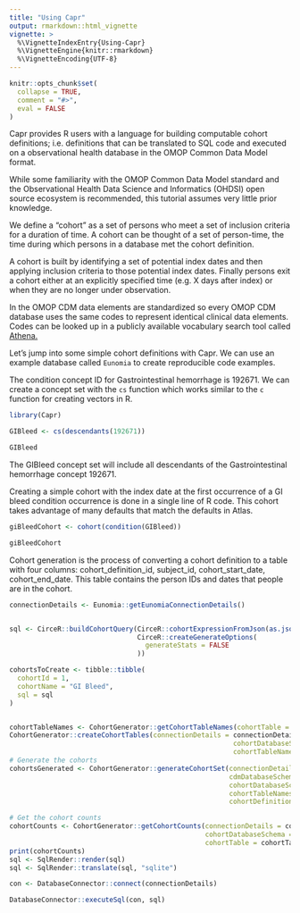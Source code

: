 ```yaml
---
title: "Using Capr"
output: rmarkdown::html_vignette
vignette: >
  %\VignetteIndexEntry{Using-Capr}
  %\VignetteEngine{knitr::rmarkdown}
  %\VignetteEncoding{UTF-8}
---
```


```r
knitr::opts_chunk$set(
  collapse = TRUE,
  comment = "#>",
  eval = FALSE
)
```

Capr provides R users with a language for building computable cohort definitions; 
i.e. definitions that can be translated to SQL code and executed on a observational 
health database in the OMOP Common Data Model format.

While some familiarity with the OMOP Common Data Model standard and the Observational 
Health Data Science and Informatics (OHDSI) open source ecosystem is recommended, this 
tutorial assumes very little prior knowledge.

We define a "cohort" as a set of persons who meet a set of inclusion criteria for 
a duration of time. A cohort can be thought of a set of person-time, the time during 
which persons in a database met the cohort definition. 

A cohort is built by identifying a set of potential index dates and then applying 
inclusion criteria to those potential index dates. Finally persons exit a cohort
either at an explicitly specified time (e.g. X days after index) or when they are no
longer under observation.

In the OMOP CDM data elements are standardized so every OMOP CDM database uses the same 
codes to represent identical clinical data elements. Codes can be looked up in
a publicly available vocabulary search tool called [Athena.](https://athena.ohdsi.org/)

Let's jump into some simple cohort definitions with Capr. We can use an example 
database called `Eunomia` to create reproducible code examples.

The condition concept ID for Gastrointestinal hemorrhage is 192671. We can create a concept set with the `cs` function which works similar to the `c` function for creating vectors in R.

```r
library(Capr)

GIBleed <- cs(descendants(192671))

GIBleed
```

The GIBleed concept set will include all descendants of the Gastrointestinal hemorrhage concept 192671.


Creating a simple cohort with the index date at the first occurrence of a GI bleed 
condition occurrence is done in a single line of R code. This cohort takes advantage
of many defaults that match the defaults in Atlas.

```r
giBleedCohort <- cohort(condition(GIBleed))

giBleedCohort
```

Cohort generation is the process of converting a cohort definition to a table with four columns:
cohort_definition_id, subject_id, cohort_start_date, cohort_end_date. This table contains the person IDs
and dates that people are in the cohort.

```r


connectionDetails <- Eunomia::getEunomiaConnectionDetails()


sql <- CirceR::buildCohortQuery(CirceR::cohortExpressionFromJson(as.json(giBleedCohort)),
                                CirceR::createGenerateOptions(
                                  generateStats = FALSE
                                ))

cohortsToCreate <- tibble::tibble(
  cohortId = 1,
  cohortName = "GI Bleed",
  sql = sql
)


cohortTableNames <- CohortGenerator::getCohortTableNames(cohortTable = "my_cohort_table")
CohortGenerator::createCohortTables(connectionDetails = connectionDetails,
                                                        cohortDatabaseSchema = "main",
                                                        cohortTableNames = cohortTableNames)
# Generate the cohorts
cohortsGenerated <- CohortGenerator::generateCohortSet(connectionDetails = connectionDetails,
                                                       cdmDatabaseSchema = "main",
                                                       cohortDatabaseSchema = "main",
                                                       cohortTableNames = cohortTableNames,
                                                       cohortDefinitionSet = cohortsToCreate)

# Get the cohort counts
cohortCounts <- CohortGenerator::getCohortCounts(connectionDetails = connectionDetails,
                                                 cohortDatabaseSchema = "main",
                                                 cohortTable = cohortTableNames$cohortTable)
print(cohortCounts)
sql <- SqlRender::render(sql)
sql <- SqlRender::translate(sql, "sqlite")

con <- DatabaseConnector::connect(connectionDetails)

DatabaseConnector::executeSql(con, sql)




```




